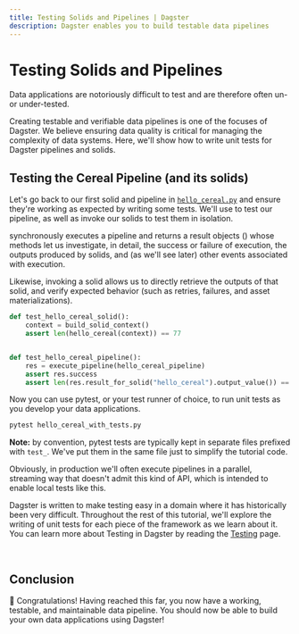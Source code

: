 ```yaml
---
title: Testing Solids and Pipelines | Dagster
description: Dagster enables you to build testable data pipelines
---
```


# Testing Solids and Pipelines

<CodeReferenceLink filePath="examples/docs_snippets/docs_snippets/intro_tutorial/basics/e04_quality/" />

Data applications are notoriously difficult to test and are therefore often un- or under-tested.

Creating testable and verifiable data pipelines is one of the focuses of Dagster. We believe ensuring data quality is critical for managing the complexity of data systems. Here, we'll show how to write unit tests for Dagster pipelines and solids.

## Testing the Cereal Pipeline (and its solids)

Let's go back to our first solid and pipeline in [`hello_cereal.py`](/tutorial/intro-tutorial/single-solid-pipeline#executing-our-first-pipeline) and ensure they're working as expected by writing some tests. We'll use <PyObject module="dagster" object="execute_pipeline" displayText="execute_pipeline()" /> to test our pipeline, as well as invoke our solids to test them in isolation.

<PyObject
module="dagster"
object="execute_pipeline"
displayText="execute_pipeline()"
/> synchronously executes a pipeline and returns a result objects (<PyObject
module="dagster"
object="PipelineExecutionResult"
/>) whose methods let us investigate, in detail, the success or failure of execution,
the outputs produced by solids, and (as we'll see later) other events associated
with execution.

Likewise, invoking a solid allows us to directly retrieve the outputs of that solid, and verify expected behavior (such as retries, failures, and asset materializations).

```python file=/intro_tutorial/basics/e04_quality/hello_cereal_with_tests.py startafter=start_hello_cereal_with_tests_marker_0 endbefore=end_hello_cereal_with_tests_marker_0
def test_hello_cereal_solid():
    context = build_solid_context()
    assert len(hello_cereal(context)) == 77


def test_hello_cereal_pipeline():
    res = execute_pipeline(hello_cereal_pipeline)
    assert res.success
    assert len(res.result_for_solid("hello_cereal").output_value()) == 77
```

Now you can use pytest, or your test runner of choice, to run unit tests as you develop your data applications.

```bash
pytest hello_cereal_with_tests.py
```

**Note:** by convention, pytest tests are typically kept in separate files prefixed with `test_`. We've put them in the same file just to simplify the tutorial code.

Obviously, in production we'll often execute pipelines in a parallel, streaming way that doesn't admit this kind of API, which is intended to enable local tests like this.

Dagster is written to make testing easy in a domain where it has historically been very difficult. Throughout the rest of this tutorial, we'll explore the writing of unit tests for each piece of the framework as we learn about it. You can learn more about Testing in Dagster by reading the [Testing](/concepts/testing) page.

<br />

## Conclusion

🎉 Congratulations! Having reached this far, you now have a working, testable, and maintainable data pipeline. You should now be able to build your own data applications using Dagster!

<br />
